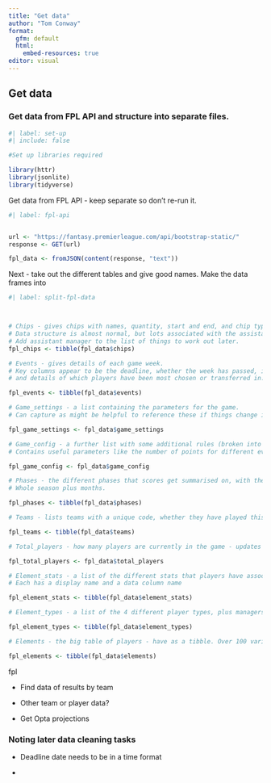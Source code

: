 ```yaml
---
title: "Get data"
author: "Tom Conway"
format: 
  gfm: default
  html:
    embed-resources: true
editor: visual
---
```


## Get data

### Get data from FPL API and structure into separate files.

```r
#| label: set-up
#| include: false

#Set up libraries required

library(httr)
library(jsonlite)
library(tidyverse)

```

Get data from FPL API - keep separate so don't re-run it.

```r
#| label: fpl-api


url <- "https://fantasy.premierleague.com/api/bootstrap-static/"
response <- GET(url)

fpl_data <- fromJSON(content(response, "text"))

```

Next - take out the different tables and give good names. Make the data frames into

```r
#| label: split-fpl-data



# Chips - gives chips with names, quantity, start and end, and chip types
# Data structure is almost normal, but lots associated with the assistant manager chip is not.
# Add assistant manager to the list of things to work out later.
fpl_chips <- tibble(fpl_data$chips)

# Events - gives details of each game week.
# Key columns appear to be the deadline, whether the week has passed, is current, or is next, 
# and details of which players have been most chosen or transferred in.

fpl_events <- tibble(fpl_data$events)

# Game_settings - a list containing the parameters for the game. 
# Can capture as might be helpful to reference these if things change in different seasons (e.g. squad value)

fpl_game_settings <- fpl_data$game_settings

# Game_config - a further list with some additional rules (broken into other lists).
# Contains useful parameters like the number of points for different events

fpl_game_config <- fpl_data$game_config

# Phases - the different phases that scores get summarised on, with their start and end weeks
# Whole season plus months.

fpl_phases <- tibble(fpl_data$phases)

# Teams - lists teams with a unique code, whether they have played this week, and some indications of their overall strength.

fpl_teams <- tibble(fpl_data$teams)

# Total_players - how many players are currently in the game - updates in real time.

fpl_total_players <- fpl_data$total_players

# Element_stats - a list of the different stats that players have associated with them.
# Each has a display name and a data column name

fpl_element_stats <- tibble(fpl_data$element_stats)

# Element_types - a list of the 4 different player types, plus managers, and their attributes.

fpl_element_types <- tibble(fpl_data$element_types)

# Elements - the big table of players - have as a tibble. Over 100 variables about each player. This will be the key source of data.

fpl_elements <- tibble(fpl_data$elements)

```

fpl

-   Find data of results by team

-   Other team or player data?

-   Get Opta projections

### Noting later data cleaning tasks

-   Deadline date needs to be in a time format

-   
